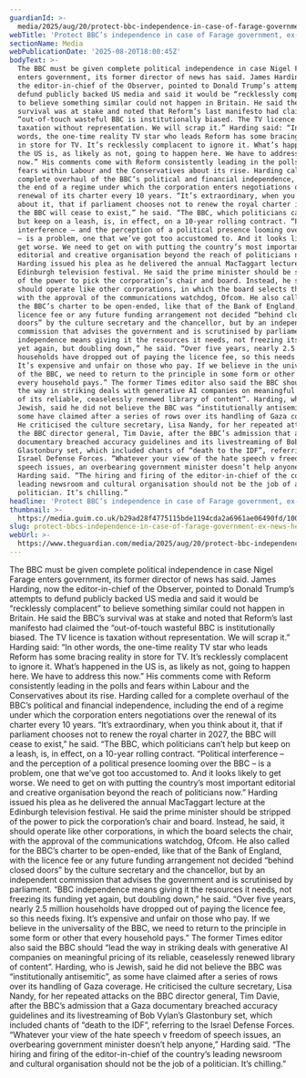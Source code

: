 ```yaml
---
guardianId: >-
  media/2025/aug/20/protect-bbc-independence-in-case-of-farage-government-ex-news-head-urges
webTitle: 'Protect BBC’s independence in case of Farage government, ex-news head urges'
sectionName: Media
webPublicationDate: '2025-08-20T18:00:45Z'
bodyText: >-
  The BBC must be given complete political independence in case Nigel Farage
  enters government, its former director of news has said. James Harding, now
  the editor-in-chief of the Observer, pointed to Donald Trump’s attempts to
  defund publicly backed US media and said it would be “recklessly complacent”
  to believe something similar could not happen in Britain. He said the BBC’s
  survival was at stake and noted that Reform’s last manifesto had claimed the
  “out-of-touch wasteful BBC is institutionally biased. The TV licence is
  taxation without representation. We will scrap it.” Harding said: “In other
  words, the one-time reality TV star who leads Reform has some bracing reality
  in store for TV. It’s recklessly complacent to ignore it. What’s happened in
  the US is, as likely as not, going to happen here. We have to address this
  now.” His comments come with Reform consistently leading in the polls and
  fears within Labour and the Conservatives about its rise. Harding called for a
  complete overhaul of the BBC’s political and financial independence, including
  the end of a regime under which the corporation enters negotiations over the
  renewal of its charter every 10 years. “It’s extraordinary, when you think
  about it, that if parliament chooses not to renew the royal charter in 2027,
  the BBC will cease to exist,” he said. “The BBC, which politicians can’t help
  but keep on a leash, is, in effect, on a 10-year rolling contract. “Political
  interference – and the perception of a political presence looming over the BBC
  – is a problem, one that we’ve got too accustomed to. And it looks likely to
  get worse. We need to get on with putting the country’s most important
  editorial and creative organisation beyond the reach of politicians now.”
  Harding issued his plea as he delivered the annual MacTaggart lecture at the
  Edinburgh television festival. He said the prime minister should be stripped
  of the power to pick the corporation’s chair and board. Instead, he said, it
  should operate like other corporations, in which the board selects the chair,
  with the approval of the communications watchdog, Ofcom. He also called for
  the BBC’s charter to be open-ended, like that of the Bank of England, with the
  licence fee or any future funding arrangement not decided “behind closed
  doors” by the culture secretary and the chancellor, but by an independent
  commission that advises the government and is scrutinised by parliament. “BBC
  independence means giving it the resources it needs, not freezing its funding
  yet again, but doubling down,” he said. “Over five years, nearly 2.5 million
  households have dropped out of paying the licence fee, so this needs fixing.
  It’s expensive and unfair on those who pay. If we believe in the universality
  of the BBC, we need to return to the principle in some form or other that
  every household pays.” The former Times editor also said the BBC should “lead
  the way in striking deals with generative AI companies on meaningful pricing
  of its reliable, ceaselessly renewed library of content”. Harding, who is
  Jewish, said he did not believe the BBC was “institutionally antisemitic”, as
  some have claimed after a series of rows over its handling of Gaza coverage.
  He criticised the culture secretary, Lisa Nandy, for her repeated attacks on
  the BBC director general, Tim Davie, after the BBC’s admission that a Gaza
  documentary breached accuracy guidelines and its livestreaming of Bob Vylan’s
  Glastonbury set, which included chants of “death to the IDF”, referring to the
  Israel Defense Forces. “Whatever your view of the hate speech v freedom of
  speech issues, an overbearing government minister doesn’t help anyone,”
  Harding said. “The hiring and firing of the editor-in-chief of the country’s
  leading newsroom and cultural organisation should not be the job of a
  politician. It’s chilling.”
headline: 'Protect BBC’s independence in case of Farage government, ex-news head urges'
thumbnail: >-
  https://media.guim.co.uk/b29ad28f4775115bde1194cda2a6961ae06490fd/1009_1219_3116_2493/500.jpg
slug: protect-bbcs-independence-in-case-of-farage-government-ex-news-head-urges
webUrl: >-
  https://www.theguardian.com/media/2025/aug/20/protect-bbc-independence-in-case-of-farage-government-ex-news-head-urges
---
```

The BBC must be given complete political independence in case Nigel Farage enters government, its former director of news has said. James Harding, now the editor-in-chief of the Observer, pointed to Donald Trump’s attempts to defund publicly backed US media and said it would be “recklessly complacent” to believe something similar could not happen in Britain. He said the BBC’s survival was at stake and noted that Reform’s last manifesto had claimed the “out-of-touch wasteful BBC is institutionally biased. The TV licence is taxation without representation. We will scrap it.” Harding said: “In other words, the one-time reality TV star who leads Reform has some bracing reality in store for TV. It’s recklessly complacent to ignore it. What’s happened in the US is, as likely as not, going to happen here. We have to address this now.” His comments come with Reform consistently leading in the polls and fears within Labour and the Conservatives about its rise. Harding called for a complete overhaul of the BBC’s political and financial independence, including the end of a regime under which the corporation enters negotiations over the renewal of its charter every 10 years. “It’s extraordinary, when you think about it, that if parliament chooses not to renew the royal charter in 2027, the BBC will cease to exist,” he said. “The BBC, which politicians can’t help but keep on a leash, is, in effect, on a 10-year rolling contract. “Political interference – and the perception of a political presence looming over the BBC – is a problem, one that we’ve got too accustomed to. And it looks likely to get worse. We need to get on with putting the country’s most important editorial and creative organisation beyond the reach of politicians now.” Harding issued his plea as he delivered the annual MacTaggart lecture at the Edinburgh television festival. He said the prime minister should be stripped of the power to pick the corporation’s chair and board. Instead, he said, it should operate like other corporations, in which the board selects the chair, with the approval of the communications watchdog, Ofcom. He also called for the BBC’s charter to be open-ended, like that of the Bank of England, with the licence fee or any future funding arrangement not decided “behind closed doors” by the culture secretary and the chancellor, but by an independent commission that advises the government and is scrutinised by parliament. “BBC independence means giving it the resources it needs, not freezing its funding yet again, but doubling down,” he said. “Over five years, nearly 2.5 million households have dropped out of paying the licence fee, so this needs fixing. It’s expensive and unfair on those who pay. If we believe in the universality of the BBC, we need to return to the principle in some form or other that every household pays.” The former Times editor also said the BBC should “lead the way in striking deals with generative AI companies on meaningful pricing of its reliable, ceaselessly renewed library of content”. Harding, who is Jewish, said he did not believe the BBC was “institutionally antisemitic”, as some have claimed after a series of rows over its handling of Gaza coverage. He criticised the culture secretary, Lisa Nandy, for her repeated attacks on the BBC director general, Tim Davie, after the BBC’s admission that a Gaza documentary breached accuracy guidelines and its livestreaming of Bob Vylan’s Glastonbury set, which included chants of “death to the IDF”, referring to the Israel Defense Forces. “Whatever your view of the hate speech v freedom of speech issues, an overbearing government minister doesn’t help anyone,” Harding said. “The hiring and firing of the editor-in-chief of the country’s leading newsroom and cultural organisation should not be the job of a politician. It’s chilling.”
